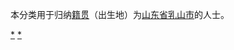 {{Catnav|頁面分類|各種主題的頁面分類|依中国各省来作的分类|各地中国人|山东人|威海人}}
{{Catnav|頁面分類|人物|各國人物|中国人|各地中国人|山东人|威海人}}

本分类用于归纳[[籍贯|籍贯]]（出生地）为[[山东省|山东省]][[乳山市|乳山市]]的人士。

[[Category:威海人|*]]
[[Category:乳山市|*]]